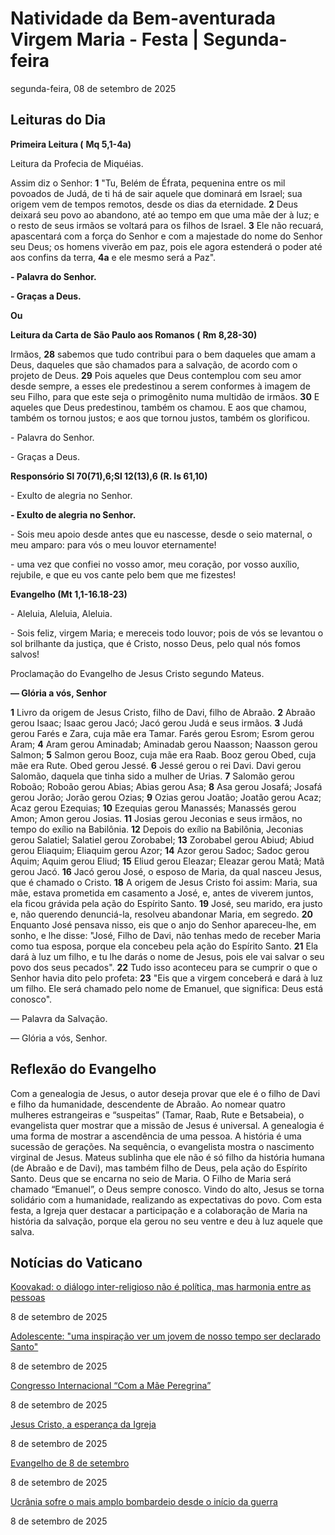 
# Natividade da Bem-aventurada Virgem Maria - Festa | Segunda-feira

segunda-feira, 08 de setembro de 2025

## Leituras do Dia

**Primeira Leitura (** **Mq 5,1-4a)**

Leitura da Profecia de Miquéias.

Assim diz o Senhor: **1** "Tu, Belém de Éfrata, pequenina entre os mil povoados de Judá, de ti há de sair aquele que dominará em Israel; sua origem vem de tempos remotos, desde os dias da eternidade. **2** Deus deixará seu povo ao abandono, até ao tempo em que uma mãe der à luz; e o resto de seus irmãos se voltará para os filhos de Israel. **3** Ele não recuará, apascentará com a força do Senhor e com a majestade do nome do Senhor seu Deus; os homens viverão em paz, pois ele agora estenderá o poder até aos confins da terra, **4a** e ele mesmo será a Paz".

**\- Palavra do Senhor.** 

**\- Graças a Deus.**

**Ou**

**Leitura da Carta de São Paulo aos Romanos (** **Rm 8,28-30)**

Irmãos, **28** sabemos que tudo contribui para o bem daqueles que amam a Deus, daqueles que são chamados para a salvação, de acordo com o projeto de Deus. **29** Pois aqueles que Deus contemplou com seu amor desde sempre, a esses ele predestinou a serem conformes à imagem de seu Filho, para que este seja o primogênito numa multidão de irmãos. **30** E aqueles que Deus predestinou, também os chamou. E aos que chamou, também os tornou justos; e aos que tornou justos, também os glorificou.

\- Palavra do Senhor.

\- Graças a Deus.

**Responsório Sl 70(71),6;Sl 12(13),6 (R. Is 61,10)**

\- Exulto de alegria no Senhor.

**\- Exulto de alegria no Senhor.**

\- Sois meu apoio desde antes que eu nascesse, desde o seio maternal, o meu amparo: para vós o meu louvor eternamente!

\- uma vez que confiei no vosso amor, meu coração, por vosso auxílio, rejubile, e que eu vos cante pelo bem que me fizestes! 

**Evangelho (Mt 1,1-16.18-23)**

\- Aleluia, Aleluia, Aleluia.

\- Sois feliz, virgem Maria; e mereceis todo louvor; pois de vós se levantou o sol brilhante da justiça, que é Cristo, nosso Deus, pelo qual nós fomos salvos!

Proclamação do Evangelho de Jesus Cristo segundo Mateus.

**— Glória a vós, Senhor**

**1** Livro da origem de Jesus Cristo, filho de Davi, filho de Abraão. **2** Abraão gerou Isaac; Isaac gerou Jacó; Jacó gerou Judá e seus irmãos. **3** Judá gerou Farés e Zara, cuja mãe era Tamar. Farés gerou Esrom; Esrom gerou Aram; **4** Aram gerou Aminadab; Aminadab gerou Naasson; Naasson gerou Salmon; **5** Salmon gerou Booz, cuja mãe era Raab. Booz gerou Obed, cuja mãe era Rute. Obed gerou Jessé. **6** Jessé gerou o rei Davi. Davi gerou Salomão, daquela que tinha sido a mulher de Urias. **7** Salomão gerou Roboão; Roboão gerou Abias; Abias gerou Asa; **8** Asa gerou Josafá; Josafá gerou Jorão; Jorão gerou Ozias; **9** Ozias gerou Joatão; Joatão gerou Acaz; Acaz gerou Ezequias; **10** Ezequias gerou Manassés; Manassés gerou Amon; Amon gerou Josias. **11** Josias gerou Jeconias e seus irmãos, no tempo do exílio na Babilônia. **12** Depois do exílio na Babilônia, Jeconias gerou Salatiel; Salatiel gerou Zorobabel; **13** Zorobabel gerou Abiud; Abiud gerou Eliaquim; Eliaquim gerou Azor; **14** Azor gerou Sadoc; Sadoc gerou Aquim; Aquim gerou Eliud; **15** Eliud gerou Eleazar; Eleazar gerou Matã; Matã gerou Jacó. **16** Jacó gerou José, o esposo de Maria, da qual nasceu Jesus, que é chamado o Cristo. **18** A origem de Jesus Cristo foi assim: Maria, sua mãe, estava prometida em casamento a José, e, antes de viverem juntos, ela ficou grávida pela ação do Espírito Santo. **19** José, seu marido, era justo e, não querendo denunciá-la, resolveu abandonar Maria, em segredo. **20** Enquanto José pensava nisso, eis que o anjo do Senhor apareceu-lhe, em sonho, e lhe disse: "José, Filho de Davi, não tenhas medo de receber Maria como tua esposa, porque ela concebeu pela ação do Espírito Santo. **21** Ela dará à luz um filho, e tu lhe darás o nome de Jesus, pois ele vai salvar o seu povo dos seus pecados". **22** Tudo isso aconteceu para se cumprir o que o Senhor havia dito pelo profeta: **23** "Eis que a virgem conceberá e dará à luz um filho. Ele será chamado pelo nome de Emanuel, que significa: Deus está conosco".

 — Palavra da Salvação.

 — Glória a vós, Senhor.

## Reflexão do Evangelho

 Com a genealogia de Jesus, o autor deseja provar que ele é o filho de Davi e filho da humanidade, descendente de Abraão. Ao nomear quatro mulheres estrangeiras e “suspeitas” (Tamar, Raab, Rute e Betsabeia), o evangelista quer mostrar que a missão de Jesus é universal. A genealogia é uma forma de mostrar a ascendência de uma pessoa. A história é uma sucessão de gerações. Na sequência, o evangelista mostra o nascimento virginal de Jesus. Mateus sublinha que ele não é só filho da história humana (de Abraão e de Davi), mas também filho de Deus, pela ação do Espírito Santo. Deus que se encarna no seio de Maria. O Filho de Maria será chamado “Emanuel”, o Deus sempre conosco. Vindo do alto, Jesus se torna solidário com a humanidade, realizando as expectativas do povo. Com esta festa, a Igreja quer destacar a participação e a colaboração de Maria na história da salvação, porque ela gerou no seu ventre e deu à luz aquele que salva.

## Notícias do Vaticano

[Koovakad: o diálogo inter-religioso não é política, mas harmonia entre as pessoas](https://www.vaticannews.va/pt/vaticano/news/2025-09/koovakad-dialogo-inter-religioso-nao-politica-harmonia.html) 

8 de setembro de 2025

[Adolescente: "uma inspiração ver um jovem de nosso tempo ser declarado Santo"](https://www.vaticannews.va/pt/igreja/news/2025-09/adolescente-inspiracao-ver-jovem-nosso-tempo-santo.html) 

8 de setembro de 2025

[Congresso Internacional “Com a Mãe Peregrina”](https://www.vaticannews.va/pt/igreja/news/2025-09/congresso-internacional-mae-peregrina.html) 

8 de setembro de 2025

[Jesus Cristo, a esperança da Igreja](https://www.vaticannews.va/pt/vaticano/news/2025-09/jesus-cristo-esperanca-igreja-padre-gerson-schmidt.html) 

8 de setembro de 2025

[Evangelho de 8 de setembro](https://www.vaticannews.va/pt/igreja/news/2025-09/evangelho-08-setembro-2024-dom-mario-spaki.html) 

8 de setembro de 2025

[Ucrânia sofre o mais amplo bombardeio desde o início da guerra](https://www.vaticannews.va/pt/mundo/news/2025-09/ucrania-mais-amplo-bombardeio.html) 

8 de setembro de 2025
